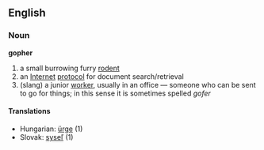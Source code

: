 ==English==
=== Noun ===
'''gopher'''
#a small burrowing furry [[rodent]]
#an [[Internet]] [[protocol]] for document search/retrieval 
#(slang) a junior [[worker]], usually in an office — someone who can be sent to go for things; in this sense it is sometimes spelled ''gofer''

==== Translations ====
*Hungarian: [[ürge]] (1)
*Slovak: [[syseľ]] (1)